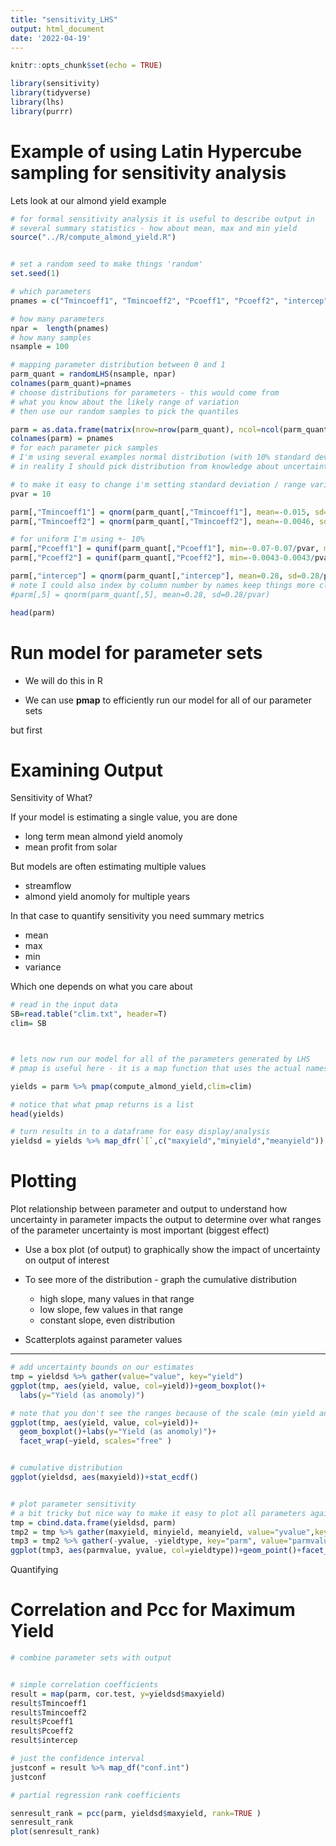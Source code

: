 ```yaml
---
title: "sensitivity_LHS"
output: html_document
date: '2022-04-19'
---
```


```r
knitr::opts_chunk$set(echo = TRUE)

library(sensitivity)
library(tidyverse)
library(lhs)
library(purrr)
```

# Example of using Latin Hypercube sampling for sensitivity analysis

Lets look at our almond yield example

```r
# for formal sensitivity analysis it is useful to describe output in
# several summary statistics - how about mean, max and min yield
source("../R/compute_almond_yield.R")


# set a random seed to make things 'random'
set.seed(1)

# which parameters
pnames = c("Tmincoeff1", "Tmincoeff2", "Pcoeff1", "Pcoeff2", "intercep")

# how many parameters
npar =  length(pnames)
# how many samples
nsample = 100

# mapping parameter distribution between 0 and 1
parm_quant = randomLHS(nsample, npar)
colnames(parm_quant)=pnames
# choose distributions for parameters - this would come from
# what you know about the likely range of variation
# then use our random samples to pick the quantiles

parm = as.data.frame(matrix(nrow=nrow(parm_quant), ncol=ncol(parm_quant)))
colnames(parm) = pnames
# for each parameter pick samples 
# I'm using several examples normal distribution (with 10% standard deviation) and uniform with +- 10%
# in reality I should pick distribution from knowledge about uncertainty in parameters

# to make it easy to change i'm setting standard deviation / range variation to a variable
pvar = 10

parm[,"Tmincoeff1"] = qnorm(parm_quant[,"Tmincoeff1"], mean=-0.015, sd=0.015/pvar)
parm[,"Tmincoeff2"] = qnorm(parm_quant[,"Tmincoeff2"], mean=-0.0046, sd=0.0046/pvar)

# for uniform I'm using +- 10%
parm[,"Pcoeff1"] = qunif(parm_quant[,"Pcoeff1"], min=-0.07-0.07/pvar, max=-0.07+0.07/pvar)
parm[,"Pcoeff2"] = qunif(parm_quant[,"Pcoeff2"], min=-0.0043-0.0043/pvar, max=-0.0043+0.0043/pvar)

parm[,"intercep"] = qnorm(parm_quant[,"intercep"], mean=0.28, sd=0.28/pvar)
# note I could also index by column number by names keep things more clear, fewer mistakes
#parm[,5] = qnorm(parm_quant[,5], mean=0.28, sd=0.28/pvar)

head(parm)
```

# Run model for parameter sets

* We will do this in R

* We can use **pmap** to efficiently run our model for all of our parameter sets

but first

# Examining Output

Sensitivity of What?

If your model is estimating a single value, you are done

* long term mean almond yield anomoly
*  mean profit from solar

But models are often estimating multiple values

* streamflow
* almond yield anomoly for multiple years
  
In that case to quantify sensitivity you need summary metrics

* mean
* max
* min
* variance

Which one depends on what you care about


```r
# read in the input data
SB=read.table("clim.txt", header=T)
clim= SB



# lets now run our model for all of the parameters generated by LHS
# pmap is useful here - it is a map function that uses the actual names of input parameters

yields = parm %>% pmap(compute_almond_yield,clim=clim)

# notice that what pmap returns is a list 
head(yields)

# turn results in to a dataframe for easy display/analysis
yieldsd = yields %>% map_dfr(`[`,c("maxyield","minyield","meanyield"))


```


#  Plotting 

Plot relationship between parameter and output
to understand how uncertainty in parameter impacts the output to determine over what ranges of the parameter uncertainty is most important (biggest effect)


* Use a box plot (of output)
to graphically show the impact of uncertainty on output of interest

* To see more of the distribution - graph the cumulative distribution
  * high slope, many values in that range
  * low slope, few values in that range
  * constant slope, even distribution
  
* Scatterplots against parameter values

---

```r



# add uncertainty bounds on our estimates
tmp = yieldsd %>% gather(value="value", key="yield")
ggplot(tmp, aes(yield, value, col=yield))+geom_boxplot()+
  labs(y="Yield (as anomoly)")

# note that you don't see the ranges because of the scale (min yield anomoly much smaller than max) - here's a more informative way to graph
ggplot(tmp, aes(yield, value, col=yield))+
  geom_boxplot()+labs(y="Yield (as anomoly)")+
  facet_wrap(~yield, scales="free" )


# cumulative distribution
ggplot(yieldsd, aes(maxyield))+stat_ecdf()


# plot parameter sensitivity
# a bit tricky but nice way to make it easy to plot all parameters against all values
tmp = cbind.data.frame(yieldsd, parm)
tmp2 = tmp %>% gather(maxyield, minyield, meanyield, value="yvalue",key="yieldtype")
tmp3 = tmp2 %>% gather(-yvalue, -yieldtype, key="parm", value="parmvalue")
ggplot(tmp3, aes(parmvalue, yvalue, col=yieldtype))+geom_point()+facet_wrap(~yieldtype*parm, scales="free", ncol=5)

```

Quantifying

# Correlation and Pcc for Maximum Yield
```r
# combine parameter sets with output


# simple correlation coefficients
result = map(parm, cor.test, y=yieldsd$maxyield)
result$Tmincoeff1
result$Tmincoeff2
result$Pcoeff1
result$Pcoeff2
result$intercep

# just the confidence interval
justconf = result %>% map_df("conf.int")
justconf

# partial regression rank coefficients

senresult_rank = pcc(parm, yieldsd$maxyield, rank=TRUE )
senresult_rank
plot(senresult_rank)


```
